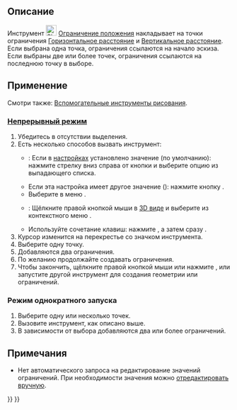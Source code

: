 <languages/>

{{Docnav/ru
|[[Sketcher_ConstrainAngle/ru|Ограничение Угла]]
|[[Sketcher_ConstrainCoincidentUnified/ru|Ограничение наложения точек]]
|[[Sketcher_Workbench/ru|Скетчер]]
|IconL=Sketcher_ConstrainAngle.svg
|IconR=Sketcher_ConstrainCoincidentUnified.svg‎
|IconC=Workbench_Sketcher.svg
}}

{{GuiCommand/ru
|Name=Sketcher ConstrainLock
|Name/ru=Скетчер Ограничение положения
|MenuLocation=Эскиз → Ограничения эскиза → Ограничение положения
|Workbenches=[[Sketcher_Workbench/ru|Скетчер]]
|Shortcut={{KEY|K}} {{KEY|L}}
|SeeAlso=[[Sketcher_ConstrainBlock/ru|Скетчер Ограничение перемещения]]
}}

<span id="Description"></span>
== Описание ==

Инструмент [[Image:Sketcher_ConstrainLock.svg|24px]] [[Sketcher_ConstrainLock/ru|Ограничение положения]]  накладывает на точки ограничения [[Sketcher_ConstrainDistanceX/ru|Горизонтальное расстояние]] и [[Sketcher_ConstrainDistanceY/ru|Вертикальное расстояние]]. Если выбрана одна точка, ограничения ссылаются на начало эскиза. Если выбраны две или более точек, ограничения ссылаются на последнюю точку в выборе.

<span id="Usage"></span>
== Применение ==

Смотри также: [[Sketcher_Workbench/ru#Drawing_aids|Вспомогательные инструменты рисования]].

<span id="Continue_mode"></span>
=== [[Sketcher_Workbench/ru#Continue_modes|Непрерывный режим]] ===

# Убедитесь в отсутствии выделения.
# Есть несколько способов вызвать инструмент:
#* {{Version/ru|1.0}}: Если в [[Sketcher_Preferences/ru#General|настройках]] {{MenuCommand|Ограничения размеров}} установлено значение {{Value|Один инструмент}} (по умолчанию): нажмите стрелку вниз справа от кнопки {{Button|[[Image:Sketcher_Dimension.svg||x16px]][[Image:Toolbar_flyout_arrow.svg|x16px]]}} и выберите опцию {{MenuCommand|[[Image:Sketcher_ConstrainLock.svg|16px]] Ограничение положения}} из выпадающего списка.
#* Если эта настройка имеет другое значение ({{VersionMinus/ru|0.21}}): нажмите кнопку {{Button|[[Image:Sketcher_ConstrainLock.svg|16px]] [[Sketcher_ConstrainLock/ru|Ограничение положения]]}}.
#* Выберите в меню {{MenuCommand|Эскиз → Ограничения эскиза → [[Image:Sketcher_ConstrainLock.svg|16px]]Ограничение положения}}.
#* {{Version/ru|1.0}}: Щёлкните правой кнопкой мыши в [[3D_view/ru|3D виде]] и выберите из контекстного меню {{MenuCommand|Размер → [[Image:Sketcher_ConstrainLock.svg|16px]]Ограничение положения}}.
#* Используйте сочетание клавиш: нажмите {{KEY|K}}, а затем сразу {{KEY|L}}.
# Курсор изменится на перекрестье со значком инструмента.
# Выберите одну точку.
# Добавляются два ограничения.
# По желанию продолжайте создавать ограничения.
# Чтобы закончить, щёлкните правой кнопкой мыши или нажмите {{KEY|Esc}}, или запустите другой инструмент для создания геометрии или ограничений.

<span id="Run-once_mode"></span>
=== Режим однократного запуска ===

# Выберите одну или несколько точек.
# Вызовите инструмент, как описано выше.
# В зависимости от выбора добавляются два или более ограничений.

<span id="Notes"></span>
== Примечания ==

* Нет автоматического запроса на редактирование значений ограничений. При необходимости значения можно [[Sketcher_Workbench/ru#Edit_constraints|отредактировать вручную]].


{{Docnav/ru
|[[Sketcher_ConstrainAngle/ru|Ограничение Угла]]
|[[Sketcher_ConstrainCoincidentUnified/ru|Ограничение наложения точек]]
|[[Sketcher_Workbench/ru|Скетчер]]
|IconL=Sketcher_ConstrainAngle.svg
|IconR=Sketcher_ConstrainCoincidentUnified.svg‎
|IconC=Workbench_Sketcher.svg
}}

{{Sketcher_Tools_navi{{#translation:}}}}
{{Userdocnavi{{#translation:}}}}